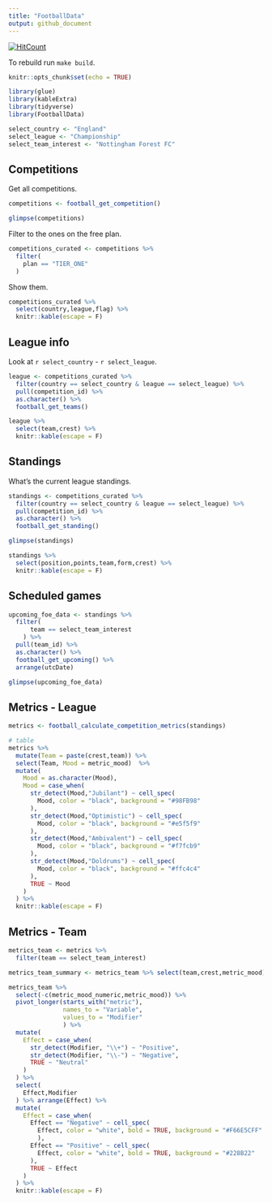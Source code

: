 ```yaml
---
title: "FootballData"
output: github_document
---
```


[![HitCount](http://hits.dwyl.com/epijim/FootballData.svg)](http://hits.dwyl.com/epijim/FootballData)


To rebuild run `make build`.


```r
knitr::opts_chunk$set(echo = TRUE)
```

```r
library(glue)
library(kableExtra)
library(tidyverse)
library(FootballData)

select_country <- "England"
select_league <- "Championship"
select_team_interest <- "Nottingham Forest FC"
```

##  Competitions

Get all competitions.

```r
competitions <- football_get_competition()

glimpse(competitions)
```

Filter to the ones on the free plan.

```r
competitions_curated <- competitions %>%
  filter(
    plan == "TIER_ONE" 
  )
```

Show them.

```r
competitions_curated %>%
  select(country,league,flag) %>%
  knitr::kable(escape = F) 
```

## League info

Look at `r select_country` - `r select_league`.

```r
league <- competitions_curated %>%
  filter(country == select_country & league == select_league) %>%
  pull(competition_id) %>%
  as.character() %>%
  football_get_teams()

league %>%
  select(team,crest) %>%
  knitr::kable(escape = F)
```

## Standings

What's the current league standings.

```r
standings <- competitions_curated %>%
  filter(country == select_country & league == select_league) %>%
  pull(competition_id) %>%
  as.character() %>%
  football_get_standing()

glimpse(standings)

standings %>%
  select(position,points,team,form,crest) %>%
  knitr::kable(escape = F)
```

## Scheduled games

```r
upcoming_foe_data <- standings %>%
  filter(
      team == select_team_interest
    ) %>%
  pull(team_id) %>%
  as.character() %>%
  football_get_upcoming() %>%
  arrange(utcDate) 

glimpse(upcoming_foe_data)
```

## Metrics - League

```r

metrics <- football_calculate_competition_metrics(standings)

# table
metrics %>%
  mutate(Team = paste(crest,team)) %>%
  select(Team, Mood = metric_mood)  %>%
  mutate(
    Mood = as.character(Mood),
    Mood = case_when(
      str_detect(Mood,"Jubilant") ~ cell_spec(
        Mood, color = "black", background = "#98FB98"
      ),
      str_detect(Mood,"Optimistic") ~ cell_spec(
        Mood, color = "black", background = "#e5f5f9"
      ),
      str_detect(Mood,"Ambivalent") ~ cell_spec(
        Mood, color = "black", background = "#f7fcb9"
      ),
      str_detect(Mood,"Doldrums") ~ cell_spec(
        Mood, color = "black", background = "#ffc4c4"
      ),
      TRUE ~ Mood
    )
  ) %>%
  knitr::kable(escape = F)
```

## Metrics - Team

```r
metrics_team <- metrics %>%
  filter(team == select_team_interest)

metrics_team_summary <- metrics_team %>% select(team,crest,metric_mood)

metrics_team %>%
  select(-c(metric_mood_numeric,metric_mood)) %>%
  pivot_longer(starts_with("metric"),
               names_to = "Variable",
               values_to = "Modifier"
               ) %>%
  mutate(
    Effect = case_when(
      str_detect(Modifier, "\\+") ~ "Positive",
      str_detect(Modifier, "\\-") ~ "Negative",
      TRUE ~ "Neutral"
    )
  ) %>%
  select(
    Effect,Modifier
  ) %>% arrange(Effect) %>%
  mutate(
    Effect = case_when(
      Effect == "Negative" ~ cell_spec(
        Effect, color = "white", bold = TRUE, background = "#F66E5CFF"
        ),
      Effect == "Positive" ~ cell_spec(
        Effect, color = "white", bold = TRUE, background = "#228B22"
      ),
      TRUE ~ Effect
    )
  ) %>%
  knitr::kable(escape = F)
```


